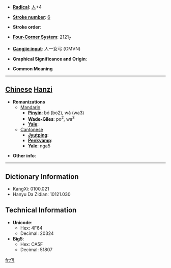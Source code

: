 * '''[[Wiktionary:Chinese radical index| Radical]]''': [[Wiktionary:Chinese radical index 人|人]]+4

* '''[[Wiktionary:Chinese total strokes index|Stroke number]]''': [[Wiktionary:Chinese total strokes index 6|6]]

* '''Stroke order''': 

* '''[[Wiktionary:Chinese four corner index|Four-Corner System]]''': 2121<sub>7</sub>

* '''[[Wiktionary:Chinese Cangjie index|Cangjie input]]''': 人一女弓 (OMVN)

* '''Graphical Significance and Origin''': 

* '''Common Meaning'''

----

== [[Chinese]] [[Hanzi]] ==

* '''Romanizations'''
** [[Mandarin]]
*** '''[[Pinyin]]''': bó (bo2), wǎ (wa3)
*** '''[[Wade-Giles]]''': po<sup>2</sup>, wa<sup>3</sup>
*** '''[[Yale]]''': 
**[[Cantonese]]
***'''[[Jyutping]]''':
***'''[[Penkyamp]]''': 
***'''[[Yale]]''': nga5

* '''Other info''': 

----

== Dictionary Information ==

* KangXi: 0100.021
* Hanyu Da Zidian: 10121.030

== Technical Information ==

* '''Unicode''':
** Hex: 4F64
** Decimal: 20324
* '''Big5''':
** Hex: CA5F
** Decimal: 51807

[[fr:佤]]